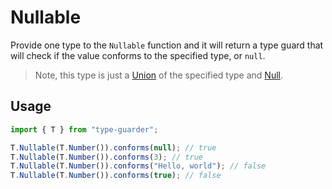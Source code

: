 # Nullable

Provide one type to the `Nullable` function and it will return a type guard that will check if the value conforms to the specified type, or `null`.

> Note, this type is just a [Union](/types/union) of the specified type and [Null](/types/null).

## Usage

```ts copy
import { T } from "type-guarder";

T.Nullable(T.Number()).conforms(null); // true
T.Nullable(T.Number()).conforms(3); // true
T.Nullable(T.Number()).conforms("Hello, world"); // false
T.Nullable(T.Number()).conforms(true); // false
```
